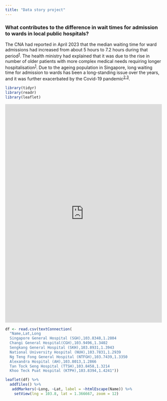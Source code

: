 ```yaml
---
title: "Data story project"
---
```


### What contributes to the difference in wait times for admission to wards in local public hospitals?

The CNA had reported in April 2023 that the median waiting time for ward admissions had increased from about 5 hours to 7.2 hours during that period^[1](https://www.channelnewsasia.com/singapore/moh-hospital-waiting-times-7-hours-covid-19-3442136)^. The health ministry had explained that it was due to the rise in number of older patients with more complex medical needs requiring longer hospitalisation^[1](https://www.channelnewsasia.com/singapore/moh-hospital-waiting-times-7-hours-covid-19-3442136)^. Due to the ageing population in Singapore, long waiting time for admission to wards has been a long-standing issue over the years, and it was further exacerbated by the Covid-19 pandemic^[2](https://www.channelnewsasia.com/singapore/hospitals-beds-waiting-time-50-hours-admission-ng-teng-fong-sengkang-3014596),[3](https://www.straitstimes.com/singapore/health/most-public-hospitals-saw-more-ae-patients-in-past-week-compared-with-past-month)^.

```r
library(tidyr)
library(readr)
library(leaflet)
```

``` {=html}
<iframe height="700" width="100%" frameborder="no" src="https://bocongg.shinyapps.io/proj_app/"> </iframe>
```

```r
df <- read.csv(textConnection(
  "Name,Lat,Long
  Singapore General Hospital (SGH),103.8348,1.2804
  Changi General Hospital(CGH),103.9496,1.3402
  Sengkang General Hospital (SKH),103.8931,1.3943
  National University Hospital (NUH),103.7831,1.2939
  Ng Teng Fong General Hospital (NTFGH),103.7439,1.3350
  Alexandra Hospital (AH),103.8013,1.2866
  Tan Tock Seng Hospital (TTSH),103.8458,1.3214
  Khoo Teck Puat Hospital (KTPH),103.8394,1.4241"))

leaflet(df) %>%
  addTiles() %>%
   addMarkers(~Long, ~Lat, label = ~htmlEscape(Name)) %>%
    setView(lng = 103.8, lat = 1.366667, zoom = 12)
```